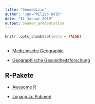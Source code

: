 ```yaml
---
title: "Geomedizin"
author: "Jan-Philipp Kolb"
date: "11 Januar 2019"
output: beamer_presentation
---
```


```r
knitr::opts_chunk$set(echo = FALSE)
```

## 


- [Medizinische Geographie](https://de.wikipedia.org/wiki/Medizinische_Geographie)

- [Geographische Gesundheitsforschung](http://fabianbross.de/geographische-gesundheitsforschung.html)


## R-Pakete

- [Awesome R](https://awesome-r.com/)


- [zugang zu Pubmed](https://cran.r-project.org/web/packages/europepmc/vignettes/introducing-europepmc.html)


<!--
https://cran.r-project.org/web/packages/tmap/vignettes/tmap-changes-v2.html
-->